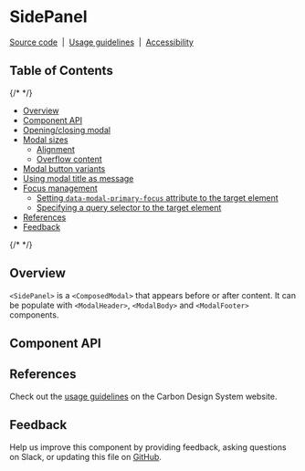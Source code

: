 
# SidePanel

[Source code](https://github.com/carbon-design-system/carbon/tree/main/packages/react/src/components/SidePanel)
&nbsp;|&nbsp;
[Usage guidelines](https://www.carbondesignsystem.com/components/modal/usage)
&nbsp;|&nbsp;
[Accessibility](https://www.carbondesignsystem.com/components/modal/accessibility)

## Table of Contents

{/* <!-- START doctoc generated TOC please keep comment here to allow auto update --> <!-- DON'T EDIT THIS SECTION, INSTEAD RE-RUN doctoc TO UPDATE --> */}

- [Overview](#overview)
- [Component API](#component-api)
- [Opening/closing modal](#openingclosing-modal)
- [Modal sizes](#modal-sizes)
  - [Alignment](#alignment)
  - [Overflow content](#overflow-content)
- [Modal button variants](#modal-button-variants)
- [Using modal title as message](#using-modal-title-as-message)
- [Focus management](#focus-management)
  - [Setting `data-modal-primary-focus` attribute to the target element](#setting-data-modal-primary-focus-attribute-to-the-target-element)
  - [Specifying a query selector to the target element](#specifying-a-query-selector-to-the-target-element)
- [References](#references)
- [Feedback](#feedback)

{/* <!-- END doctoc generated TOC please keep comment here to allow auto update --> */}

## Overview

`<SidePanel>` is a `<ComposedModal>` that appears before or after content. It can be populate with `<ModalHeader>`, `<ModalBody>` and
`<ModalFooter>` components.

<Canvas>
  <Story of={SidePanelStories.Playground} />
</Canvas>

## Component API

<ArgsTable />

## References

Check out the
[usage guidelines](https://www.carbondesignsystem.com/components/modal/usage/)
on the Carbon Design System website.

## Feedback

Help us improve this component by providing feedback, asking questions on Slack,
or updating this file on
[GitHub](https://github.com/carbon-design-system/carbon/edit/main/packages/react/src/components/SidePanel/SidePanel.mdx).
